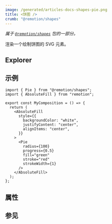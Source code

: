 ```yaml
---
image: /generated/articles-docs-shapes-pie.png
title: <饼图 />
crumb: "@remotion/shapes"
---
```



_属于 [`@remotion/shapes`](/docs/shapes) 包的一部分。_

渲染一个绘制饼图的 SVG 元素。

## Explorer

<Demo type="pie" />

## 示例

```tsx twoslash title="src/Pie.tsx"
import { Pie } from "@remotion/shapes";
import { AbsoluteFill } from "remotion";

export const MyComposition = () => {
  return (
    <AbsoluteFill
      style={{
        backgroundColor: "white",
        justifyContent: "center",
        alignItems: "center",
      }}
    >
      <Pie
        radius={100}
        progress={0.5}
        fill="green"
        stroke="red"
        strokeWidth={1}
      />
    </AbsoluteFill>
  );
};
```

## 属性

<ShapeOptions shape="pie" all />

## 参见

<ShapeSeeAlso shape="pie"/>


